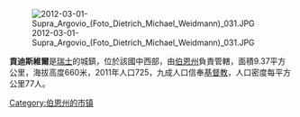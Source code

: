 [[Image:2012-03-01-Supra_Argovio_(Foto_Dietrich_Michael_Weidmann)_031.JPG|right]]

'''貢迪斯維爾'''是[[瑞士|瑞士]]的城鎮，位於該國中西部，由[[伯恩州|伯恩州]]負責管轄，面積9.37平方公里，海拔高度660米，2011年人口725，九成人口信奉[[基督教|基督教]]，人口密度每平方公里77人。

{{Switzerland-geo-stub}}
[[Category:伯恩州的市镇|Category:伯恩州的市镇]]